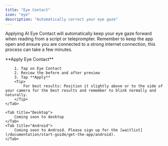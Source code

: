 ```yaml
---
title: "Eye Contact"
icon: "eye"
description: "Automatically correct your eye gaze"
---
```


Applying AI Eye Contact will automatically keep your eye gaze forward when reading from a script or teleprompter. Remember to keep the app open and ensure you are connected to a strong internet connection, this process can take a few minutes.

<Tabs>
    <Tab title="iOS">
        **Apply Eye Contact**

        1. Tap on Eye Contact
        2. Review the before and after preview
        3. Tap **Apply**
        <Tip>
            For best results: Position it slightly above or to the side of your camera for the best results and remember to blink normally and naturally.
        </Tip>
    </Tab>

    <Tab title="Desktop">
        Coming soon to desktop
    </Tab>
    <Tab title="Android">
        Coming soon to Android. Please sign up for the [waitlist](/documentation/start-guide/get-the-app/android).
    </Tab>
</Tabs>
